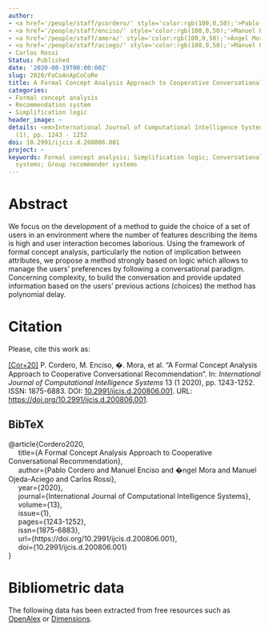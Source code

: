 ```yaml
---
author:
- <a href='/people/staff/pcordero/' style='color:rgb(100,0,50);'>Pablo Cordero</a>
- <a href='/people/staff/enciso/' style='color:rgb(100,0,50);'>Manuel Enciso</a>
- <a href='/people/staff/amora/' style='color:rgb(100,0,50);'>Ángel Mora</a>
- <a href='/people/staff/aciego/' style='color:rgb(100,0,50);'>Manuel Ojeda-Aciego</a>
- Carlos Rossi
Status: Published
date: '2020-08-19T00:00:00Z'
slug: 2020/FoCoAnApCoCoRe
title: A Formal Concept Analysis Approach to Cooperative Conversational Recommendation
categories:
- Formal concept analysis
- Recommendation system
- Simplification logic
header_image: ~
details: <em>International Journal of Computational Intelligence Systems</em>, 13
  (1), pp. 1243 - 1252
doi: 10.2991/ijcis.d.200806.001
project: ~
keywords: Formal concept analysis; Simplification logic; Conversational recommender
  systems; Group recommender systems
---
```



# Abstract

We focus on the development of a method to guide the choice of a set of users in an environment where the number of features describing the items is high and user interaction becomes laborious. Using the framework of formal concept analysis, particularly the notion of implication between attributes, we propose a method strongly based on logic which allows to manage the users' preferences by following a conversational paradigm. Concerning complexity, to build the conversation and provide updated information based on the users' previous actions (choices) the method has polynomial delay.











# Citation
Please, cite this work as:


<a name=bib-Cordero2020></a>[[Cor+20]](#cite-Cordero2020) P. Cordero, M. Enciso, �. Mora, et al. “A Formal Concept Analysis Approach to Cooperative Conversational Recommendation”. In: _International Journal of Computational Intelligence Systems_ 13 (1 2020), pp. 1243-1252. ISSN: 1875-6883. DOI: [10.2991/ijcis.d.200806.001](https://doi.org/10.2991%2Fijcis.d.200806.001). URL: [https://doi.org/10.2991/ijcis.d.200806.001](https://doi.org/10.2991/ijcis.d.200806.001).

::: {.callout-note appearance="minimal" collapse=true}

## BibTeX

@article{Cordero2020,<br>&nbsp;&nbsp;&nbsp;&nbsp;  title={A Formal Concept Analysis Approach to Cooperative Conversational Recommendation},<br>&nbsp;&nbsp;&nbsp;&nbsp;  author={Pablo Cordero and Manuel Enciso and �ngel Mora and Manuel Ojeda-Aciego and Carlos Rossi},<br>&nbsp;&nbsp;&nbsp;&nbsp;  year={2020},<br>&nbsp;&nbsp;&nbsp;&nbsp;  journal={International Journal of Computational Intelligence Systems},<br>&nbsp;&nbsp;&nbsp;&nbsp;  volume={13},<br>&nbsp;&nbsp;&nbsp;&nbsp;  issue={1},<br>&nbsp;&nbsp;&nbsp;&nbsp;  pages={1243-1252},<br>&nbsp;&nbsp;&nbsp;&nbsp;  issn={1875-6883},<br>&nbsp;&nbsp;&nbsp;&nbsp;  url={https://doi.org/10.2991/ijcis.d.200806.001},<br>&nbsp;&nbsp;&nbsp;&nbsp;  doi={10.2991/ijcis.d.200806.001}<br>}

:::



# Bibliometric data


The following data has been extracted from free resources such as [OpenAlex](https://openalex.org/) or [Dimensions](https://app.dimensions.ai/).

<div style="display: flex; justify-content: center; align-items: center; height: 100%;">
<span class="__dimensions_badge_embed__" data-doi="10.2991/ijcis.d.200806.001" data-legend="always"></span></div><script async src="https://badge.dimensions.ai/badge.js" charset="utf-8"></script>

<div style="display: flex; justify-content: center; align-items: center; height: 100%;">
<a href="https://plu.mx/plum/a/?doi=10.2991/ijcis.d.200806.001" class="plumx-details" data-site="plum" data-hide-when-empty="true">A Formal Concept Analysis Approach to Cooperative Conversational Recommendation</a></div>


## Cites

The following graph plots the number of cites received by this work from its publication, on a yearly basis.

```r
#| echo: false
#| results: asis
#| warning: false
#| message: false
source(here::here('scripts', 'manage_publications.R'))
df <- readRDS('citation_history.rds')
plot_citation_history(df)
```



## Papers citing this work

The following is a non-exhaustive list of papers that cite this work:


<a name=bib-Antoni_2022></a>[[1]](#cite-Antoni_2022) Ľ. Antoni, P. Eliaš, S. Krajči, et al. “Heterogeneous formal context and its decomposition by heterogeneous fuzzy subsets”. In: _Fuzzy Sets and Systems_ 451 (Dec. 2022), p. 361–384. ISSN: 0165-0114. DOI: [10.1016/j.fss.2022.05.015](https://doi.org/10.1016%2Fj.fss.2022.05.015). URL: [http://dx.doi.org/10.1016/j.fss.2022.05.015](http://dx.doi.org/10.1016/j.fss.2022.05.015).

<a name=bib-Elia__2024></a>[[2]](#cite-Elia__2024) P. Eliaš, L. Antoni, O. Krídlo, et al. “Additional Notes on Heterogeneous Concept-Forming Operators”. In: _Computational Intelligence and Mathematics for Tackling Complex Problems 5_. Springer Nature Switzerland, 2024, p. 1–7. ISBN: 9783031469794. DOI: [10.1007/978-3-031-46979-4_1](https://doi.org/10.1007%2F978-3-031-46979-4_1). URL: [http://dx.doi.org/10.1007/978-3-031-46979-4_1](http://dx.doi.org/10.1007/978-3-031-46979-4_1).

<a name=bib-Ojeda_Hern_ndez_2024></a>[[3]](#cite-Ojeda_Hern_ndez_2024) M. Ojeda-Hernández, D. López-Rodríguez, and Á. Mora. “A Formal Concept Analysis approach to hierarchical description of malware threats”. In: _Forensic Science International: Digital Investigation_ 50 (Sep. 2024), p. 301797. ISSN: 2666-2817. DOI: [10.1016/j.fsidi.2024.301797](https://doi.org/10.1016%2Fj.fsidi.2024.301797). URL: [http://dx.doi.org/10.1016/j.fsidi.2024.301797](http://dx.doi.org/10.1016/j.fsidi.2024.301797).

<a name=bib-P_rez_G_mez_20221></a>[[4]](#cite-P_rez_G_mez_20221) F. Pérez-Gámez, P. Cordero, M. Enciso, et al. “Computing the Mixed Concept Lattice”. In: _Information Processing and Management of Uncertainty in Knowledge-Based Systems_. Springer International Publishing, 2022, p. 87–99. ISBN: 9783031089718. DOI: [10.1007/978-3-031-08971-8_8](https://doi.org/10.1007%2F978-3-031-08971-8_8). URL: [http://dx.doi.org/10.1007/978-3-031-08971-8_8](http://dx.doi.org/10.1007/978-3-031-08971-8_8).

<a name=bib-P_rez_G_mez_2022></a>[[5]](#cite-P_rez_G_mez_2022) F. Pérez-Gámez, D. López-Rodríguez, P. Cordero, et al. “Simplifying Implications with Positive and Negative Attributes: A Logic-Based Approach”. In: _Mathematics_ 10.4 (Feb. 2022), p. 607. ISSN: 2227-7390. DOI: [10.3390/math10040607](https://doi.org/10.3390%2Fmath10040607). URL: [http://dx.doi.org/10.3390/math10040607](http://dx.doi.org/10.3390/math10040607).

<a name=bib-Zhang_2024></a>[[6]](#cite-Zhang_2024) J. Zhang, Q. Hu, J. Mi, et al. “Hesitant fuzzy three-way concept lattice and its attribute reduction”. In: _Applied Intelligence_ 54.3 (Feb. 2024), p. 2445–2457. ISSN: 1573-7497. DOI: [10.1007/s10489-024-05317-0](https://doi.org/10.1007%2Fs10489-024-05317-0). URL: [http://dx.doi.org/10.1007/s10489-024-05317-0](http://dx.doi.org/10.1007/s10489-024-05317-0).


